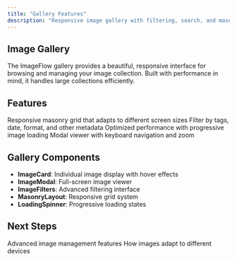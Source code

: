 ```yaml
---
title: "Gallery Features"
description: "Responsive image gallery with filtering, search, and masonry layout"
---
```


## Image Gallery

The ImageFlow gallery provides a beautiful, responsive interface for browsing and managing your image collection. Built with performance in mind, it handles large collections efficiently.

## Features

<CardGroup cols={2}>
  <Card title="Masonry Layout" icon="grid-3x3">
    Responsive masonry grid that adapts to different screen sizes
  </Card>
  
  <Card title="Advanced Filtering" icon="filter">
    Filter by tags, date, format, and other metadata
  </Card>
  
  <Card title="Lazy Loading" icon="zap">
    Optimized performance with progressive image loading
  </Card>
  
  <Card title="Full-screen Viewer" icon="maximize">
    Modal viewer with keyboard navigation and zoom
  </Card>
</CardGroup>

## Gallery Components

- **ImageCard**: Individual image display with hover effects
- **ImageModal**: Full-screen image viewer
- **ImageFilters**: Advanced filtering interface
- **MasonryLayout**: Responsive grid system
- **LoadingSpinner**: Progressive loading states

## Next Steps

<CardGroup cols={2}>
  <Card title="Management Tools" icon="settings" href="/frontend/management">
    Advanced image management features
  </Card>
  
  <Card title="Device Detection" icon="smartphone" href="/frontend/device-detection">
    How images adapt to different devices
  </Card>
</CardGroup>